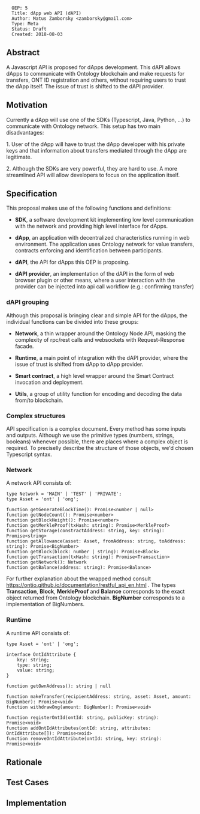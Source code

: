 <pre>
  OEP: 5
  Title: dApp web API (dAPI)
  Author: Matus Zamborsky <zamborsky@gmail.com>
  Type: Meta
  Status: Draft
  Created: 2018-08-03
</pre>

==Abstract==

A Javascript API is proposed for dApps development. This dAPI allows dApps to communicate with Ontology blockchain and make requests for transfers, ONT ID registration and others, without requiring users to trust the dApp itself. The issue of trust is shifted to the dAPI provider.

==Motivation==

Currently a dApp will use one of the SDKs (Typescript, Java, Python, ...) to communicate with Ontology network. This setup has two main disadvantages:

1. User of the dApp will have to trust the dApp developer with his private keys and that information about transfers mediated through the dApp are legitimate.

2. Although the SDKs are very powerful, they are hard to use. A more streamlined API will allow developers to focus on the application itself.

==Specification==
This proposal makes use of the following functions and definitions:

*'''SDK''', a software development kit implementing low level communication with the network and providing high level interface for dApps.

*'''dApp''', an application with decentralized characteristics running in web environment. The application uses Ontology network for value transfers, contracts enforcing and identification between participants.

*'''dAPI''', the API for dApps this OEP is proposing.

*'''dAPI provider''', an implementation of the dAPI in the form of web browser plugin or other means, where a user interaction with the provider can be injected into api call workflow (e.g.: confirming transfer)

===dAPI grouping===
Although this proposal is bringing clear and simple API for the dApps, the individual functions can be divided into these groups:

* '''Network''', a thin wrapper around the Ontology Node API, masking the complexity of rpc/rest calls and websockets with Request-Response facade.

* '''Runtime''', a main point of integration with the dAPI provider, where the issue of trust is shifted from dApp to dApp provider.

* '''Smart contract''', a high level wrapper around the Smart Contract invocation and deployment.

* '''Utils''', a group of utility function for encoding and decoding the data from/to blockchain.

===Complex structures===
API specification is a complex document. Every method has some inputs and outputs. Although we use the primitive types (numbers, strings, booleans) whenever possible, there are places where a complex object is required. To preciselly describe the structure of those objects, we'd chosen Typescript syntax.

===Network===
A network API consists of:

<pre>
type Network = 'MAIN' | 'TEST' | 'PRIVATE';
type Asset = 'ont' | 'ong';

function getGenerateBlockTime(): Promise<number | null>
function getNodeCount(): Promise<number>
function getBlockHeight(): Promise<number>
function getMerkleProof(txHash: string): Promise<MerkleProof>
function getStorage(constractAddress: string, key: string): Promise<string>
function getAllowance(asset: Asset, fromAddress: string, toAddress: string): Promise<BigNumber>
function getBlock(block: number | string): Promise<Block>
function getTransaction(txHash: string): Promise<Transaction>
function getNetwork(): Network
function getBalance(address: string): Promise<Balance>
</pre>

For further explanation about the wrapped method consult https://ontio.github.io/documentation/restful_api_en.html . The types '''Transaction''', '''Block''', '''MerkleProof''' and '''Balance''' corresponds to the exact object returned from Ontology blockchain. '''BigNumber''' corresponds to a implementation of BigNumbers.

===Runtime===
A runtime API consists of:

<pre>
type Asset = 'ont' | 'ong';

interface OntIdAttribute {
    key: string;
    type: string;
    value: string;
}

function getOwnAddress(): string | null

function makeTransfer(recipientAddress: string, asset: Asset, amount: BigNumber): Promise<void>
function withdrawOng(amount: BigNumber): Promise<void>

function registerOntId(ontId: string, publicKey: string): Promise<void>
function addOntIdAttributes(ontId: string, attributes: OntIdAttribute[]): Promise<void>
function removeOntIdAttribute(ontId: string, key: string): Promise<void>
</pre>


==Rationale==

==Test Cases==

==Implementation==


